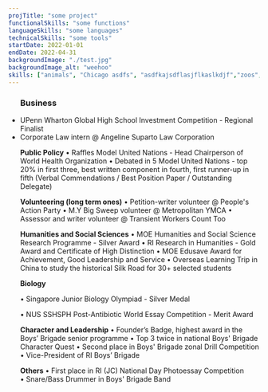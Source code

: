 ```yaml
---
projTitle: "some project"
functionalSkills: "some functions"
languageSkills: "some languages"
technicalSkills: "some tools"
startDate: 2022-01-01
endDate: 2022-04-31
backgroundImage: "./test.jpg"
backgroundImage_alt: "weehoo"
skills: ["animals", "Chicago asdfs", "asdfkajsdflasjflkaslkdjf","zoos", "aldsfka", "aljsdfa"]
---
```


<ul>
<h3>Business</h3> 
    <li>UPenn Wharton Global High School Investment Competition - Regional Finalist</li>
    <li>Corporate Law intern @ Angeline Suparto Law Corporation</li>

<b>Public Policy</b> 
• Raffles Model United Nations - Head Chairperson of World Health Organization
• Debated in 5 Model United Nations - top 20% in first three, best written component in fourth, first runner-up in fifth (Verbal Commendations / Best Position Paper / Outstanding Delegate)

<b>Volunteering (long term ones)</b> 
• Petition-writer volunteer @ People's Action Party 
• M.Y Big Sweep volunteer @ Metropolitan YMCA
• Assessor and writer volunteer @ Transient Workers Count Too

<b>Humanities and Social Sciences</b> 
• MOE Humanities and Social Science Research Programme - Silver Award
• RI Research in Humanities - Gold Award and Certificate of High Distinction 
• MOE Edusave Award for Achievement, Good Leadership and Service
• Overseas Learning Trip in China to study the historical Silk Road for 30+ selected students

<p><b>Biology</b></p>
    <p>• Singapore Junior Biology Olympiad - Silver Medal</p>
    <p>• NUS SSHSPH Post-Antibiotic World Essay Competition - Merit Award</p>

<b>Character and Leadership</b>
• Founder’s Badge, highest award in the Boys’ Brigade senior programme
• Top 3 twice in national Boys' Brigade Character Quest
• Second place in Boys' Brigade zonal Drill Competition
• Vice-President of RI Boys’ Brigade 

<b>Others</b>
• First place in RI (JC) National Day Photoessay Competition
• Snare/Bass Drummer in Boys' Brigade Band
</ul>
